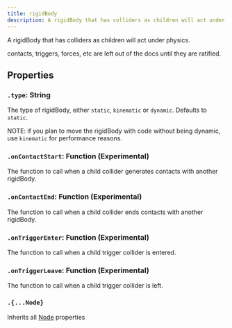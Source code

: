 ```yaml
---
title: rigidBody
description: A rigidBody that has colliders as children will act under physics.
---
```


A rigidBody that has colliders as children will act under physics.

<Aside>contacts, triggers, forces, etc are left out of the docs until they are ratified.</Aside>

## Properties

### `.type`: String

The type of rigidBody, either `static`, `kinematic` or `dynamic`. Defaults to `static`.

NOTE: if you plan to move the rigidBody with code without being dynamic, use `kinematic` for performance reasons.

### `.onContactStart`: Function (Experimental)

The function to call when a child collider generates contacts with another rigidBody.

### `.onContactEnd`: Function (Experimental)

The function to call when a child collider ends contacts with another rigidBody.

### `.onTriggerEnter`: Function (Experimental)

The function to call when a child trigger collider is entered.

### `.onTriggerLeave`: Function (Experimental)

The function to call when a child trigger collider is left.

### `.{...Node}`

Inherits all [Node](/ref/Node) properties
